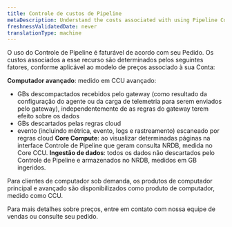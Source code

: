 ```yaml
---
title: Controle de custos de Pipeline
metaDescription: Understand the costs associated with using Pipeline Control.
freshnessValidatedDate: never
translationType: machine
---
```


O uso do Controle de Pipeline é faturável de acordo com seu Pedido. Os custos associados a esse recurso são determinados pelos seguintes fatores, conforme aplicável ao modelo de preços associado à sua Conta:

**Computador avançado**: medido em CCU avançado:

* GBs descompactados recebidos pelo gateway (como resultado da configuração do agente ou da carga de telemetria para serem enviados pelo gateway), independentemente de as regras do gateway terem efeito sobre os dados
* GBs descartados pelas regras cloud
* evento (incluindo métrica, evento, logs e rastreamento) escaneado por regras cloud **Core Compute**: ao visualizar determinadas páginas na interface Controle de Pipeline que geram consulta NRDB, medida no Core CCU. **Ingestão de dados**: todos os dados não descartados pelo Controle de Pipeline e armazenados no NRDB, medidos em GB ingeridos.

Para clientes de computador sob demanda, os produtos de computador principal e avançado são disponibilizados como produto de computador, medido como CCU.

Para mais detalhes sobre preços, entre em contato com nossa equipe de vendas ou consulte seu pedido.